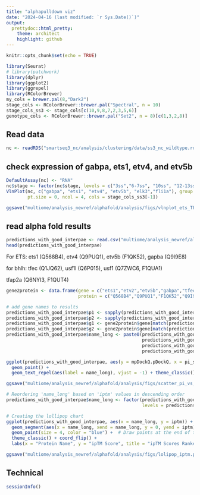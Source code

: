 ```yaml
---
title: "alphapulldown viz"
date: "2024-04-16 (last modified: `r Sys.Date()`)"
output: 
  prettydoc::html_pretty:
    theme: architect
    highlight: github
---
```


```r
knitr::opts_chunk$set(echo = TRUE)

library(Seurat)
# library(patchwork)
library(dplyr)
library(ggplot2)
library(ggrepel)
library(RColorBrewer)
my_cols = brewer.pal(8,"Dark2")
stage_cols <- RColorBrewer::brewer.pal("Spectral", n = 10)
stage_cols_ss3 <- stage_cols[c(10,9,8,7,2,3,5,6)]
genotype_cols <- RColorBrewer::brewer.pal("Set2", n = 8)[c(1,3,2,8)]
```

## Read data

```r
nc <- readRDS("smartseq3_nc/analysis/clustering/data/ss3_nc_wildtype.rds")
```

## check expression of gabpa, ets1, etv4, and etv5b

```r
DefaultAssay(nc) <- "RNA"
nc$stage <- factor(nc$stage, levels = c("3ss","6-7ss", "10ss", "12-13ss", "17-18ss", "21-22ss"))
VlnPlot(nc, c("gabpa", "ets1", "etv4", "etv5b", "elk3","fli1a"), group.by = "stage", 
        pt.size = 0, ncol = 4, cols = stage_cols_ss3[-1])
```

```r
ggsave("multiome/analysis_newref/alphafold/analysis/figs/vlnplot_ets_TFs.pdf",width = 10, height = 5)
```

## read alpha fold results

```r
predictions_with_good_interpae <- read.csv("multiome/analysis_newref/alphafold/output/models20240202/predictions_with_good_interpae.csv")
head(predictions_with_good_interpae)
```

For ETS: ets1 (Q568B4), etv4 (Q9PUQ1), etv5b (F1QK52), gapba (Q9I9E8)

for bhlh: tfec (Q1JQ62), usf1l (Q6P015), usf1 (Q7ZWC6, F1QUA1)

tfap2a (Q6NYI3, F1QUT4)

```r
gene2protein <- data.frame(gene = c("ets1","etv2","etv5b","gabpa","tfec","usf1l","usf1","usf1","tfap2a","tfap2a"),
                           protein = c("Q568B4","Q9PUQ1","F1QK52","Q9I9E8","Q1JQ62","Q6P015","Q7ZWC6","F1QUA1","Q6NYI3","F1QUT4"))

# add gene names to results
predictions_with_good_interpae$p1 <- sapply(predictions_with_good_interpae$jobs, function(x) unlist(strsplit(x, "_and_"))[1])
predictions_with_good_interpae$p2 <- sapply(predictions_with_good_interpae$jobs, function(x) unlist(strsplit(x, "_and_"))[2])
predictions_with_good_interpae$g1 <- gene2protein$gene[match(predictions_with_good_interpae$p1, gene2protein$protein)]
predictions_with_good_interpae$g2 <- gene2protein$gene[match(predictions_with_good_interpae$p2, gene2protein$protein)]
predictions_with_good_interpae$name_long <- paste0(predictions_with_good_interpae$g1,"(",
                                                   predictions_with_good_interpae$p1,")_",
                                                   predictions_with_good_interpae$g2,"(",
                                                   predictions_with_good_interpae$p2,")")

```

```r
ggplot(predictions_with_good_interpae, aes(y = mpDockQ.pDockQ, x = pi_score)) +
  geom_point() +
  geom_text_repel(aes(label = name_long), vjust = -1) + theme_classic() + xlim(-2.4, 1.4) + ylim(-0.01, 0.9)
```


```r
ggsave("multiome/analysis_newref/alphafold/analysis/figs/scatter_pi_vs_mpDockQ.pdf",width = 6, height = 5)
```

```r
# Reordering 'name_long' based on 'iptm' values in descending order
predictions_with_good_interpae$name_long <- factor(predictions_with_good_interpae$name_long, 
                                                   levels = predictions_with_good_interpae$name_long[order(predictions_with_good_interpae$iptm, decreasing = FALSE)])

# Creating the lollipop chart
ggplot(predictions_with_good_interpae, aes(x = name_long, y = iptm)) +
  geom_segment(aes(x = name_long, xend = name_long, y = 0, yend = iptm), color = "grey") +  # Draw lines from zero to the value
  geom_point(size = 4, color = "blue") +  # Draw points at the end of the lines
  theme_classic() + coord_flip() +
  labs(x = "Protein Name", y = "ipTM Score", title = "ipTM Scores Ranked by Protein Name")
```

```r
ggsave("multiome/analysis_newref/alphafold/analysis/figs/lolipop_iptm.pdf",width = 6, height = 5)
```

## Technical

```r
sessionInfo()
```

